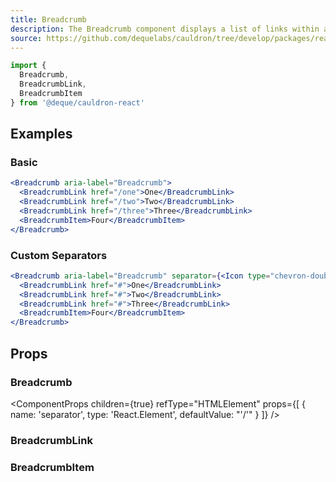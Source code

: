 ```yaml
---
title: Breadcrumb
description: The Breadcrumb component displays a list of links within a hierarchy and allows navigation back through them.
source: https://github.com/dequelabs/cauldron/tree/develop/packages/react/src/components/Breadcrumb/Breadcrumb.tsx
---
```



```js
import {
  Breadcrumb,
  BreadcrumbLink,
  BreadcrumbItem
} from '@deque/cauldron-react'
```

## Examples

### Basic

```jsx example
<Breadcrumb aria-label="Breadcrumb">
  <BreadcrumbLink href="/one">One</BreadcrumbLink>
  <BreadcrumbLink href="/two">Two</BreadcrumbLink>
  <BreadcrumbLink href="/three">Three</BreadcrumbLink>
  <BreadcrumbItem>Four</BreadcrumbItem>
</Breadcrumb>
```

### Custom Separators

```jsx example
<Breadcrumb aria-label="Breadcrumb" separator={<Icon type="chevron-double-right" />}>
  <BreadcrumbLink href="#">One</BreadcrumbLink>
  <BreadcrumbLink href="#">Two</BreadcrumbLink>
  <BreadcrumbLink href="#">Three</BreadcrumbLink>
  <BreadcrumbItem>Four</BreadcrumbItem>
</Breadcrumb>
```

## Props

### Breadcrumb

<ComponentProps
  children={true}
  refType="HTMLElement"
  props={[
    {
      name: 'separator',
      type: 'React.Element',
      defaultValue: "'/'"
    }
  ]}
/>

### BreadcrumbLink

<ComponentProps
  children={true}
  refType="HTMLLinkElement"
/>

### BreadcrumbItem

<ComponentProps
  children={true}
  refType="HTMLSpanElement"
/>